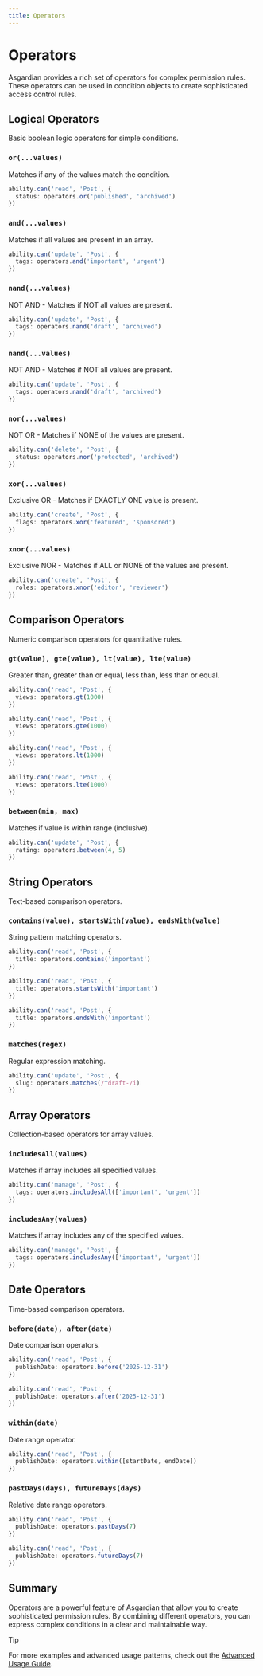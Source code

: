 ```yaml
---
title: Operators
---
```


# Operators

Asgardian provides a rich set of operators for complex permission rules. These operators can be used in condition objects to create sophisticated access control rules.

## Logical Operators

Basic boolean logic operators for simple conditions.

### `or(...values)`

Matches if any of the values match the condition.

```ts
ability.can('read', 'Post', { 
  status: operators.or('published', 'archived')
})
```

### `and(...values)`

Matches if all values are present in an array.

```ts
ability.can('update', 'Post', { 
  tags: operators.and('important', 'urgent')
})
```

### `nand(...values)`

NOT AND - Matches if NOT all values are present.

```ts
ability.can('update', 'Post', { 
  tags: operators.nand('draft', 'archived')
})
```
### `nand(...values)`

NOT AND - Matches if NOT all values are present.

```ts
ability.can('update', 'Post', { 
  tags: operators.nand('draft', 'archived')
})
```

### `nor(...values)`

NOT OR - Matches if NONE of the values are present.

```ts
ability.can('delete', 'Post', { 
  status: operators.nor('protected', 'archived')
})
```

### `xor(...values)`

Exclusive OR - Matches if EXACTLY ONE value is present.

```ts
ability.can('create', 'Post', { 
  flags: operators.xor('featured', 'sponsored')
})
```

### `xnor(...values)`

Exclusive NOR - Matches if ALL or NONE of the values are present.

```ts
ability.can('create', 'Post', { 
  roles: operators.xnor('editor', 'reviewer')
})
```

## Comparison Operators

Numeric comparison operators for quantitative rules.

### `gt(value), gte(value), lt(value), lte(value)`

Greater than, greater than or equal, less than, less than or equal.

```ts
ability.can('read', 'Post', { 
  views: operators.gt(1000)
})

ability.can('read', 'Post', { 
  views: operators.gte(1000)
})

ability.can('read', 'Post', { 
  views: operators.lt(1000)
})

ability.can('read', 'Post', { 
  views: operators.lte(1000)
})
```

### `between(min, max)`

Matches if value is within range (inclusive).

```ts
ability.can('update', 'Post', { 
  rating: operators.between(4, 5)
})
```

## String Operators

Text-based comparison operators.

### `contains(value), startsWith(value), endsWith(value)`

String pattern matching operators.

```ts
ability.can('read', 'Post', { 
  title: operators.contains('important')
})

ability.can('read', 'Post', { 
  title: operators.startsWith('important')
})

ability.can('read', 'Post', { 
  title: operators.endsWith('important')
})
```

### `matches(regex)`

Regular expression matching.

```ts
ability.can('update', 'Post', { 
  slug: operators.matches(/^draft-/i)
})
```

## Array Operators

Collection-based operators for array values.

### `includesAll(values)`

Matches if array includes all specified values.

```ts
ability.can('manage', 'Post', { 
  tags: operators.includesAll(['important', 'urgent'])
})
```

### `includesAny(values)`

Matches if array includes any of the specified values.

```ts
ability.can('manage', 'Post', { 
  tags: operators.includesAny(['important', 'urgent'])
})
```

## Date Operators

Time-based comparison operators.

### `before(date), after(date)`

Date comparison operators.

```ts
ability.can('read', 'Post', { 
  publishDate: operators.before('2025-12-31')
})

ability.can('read', 'Post', { 
  publishDate: operators.after('2025-12-31')
})
```

### `within(date)`

Date range operator.

```ts
ability.can('read', 'Post', { 
  publishDate: operators.within([startDate, endDate])
})
```

### `pastDays(days), futureDays(days)`

Relative date range operators.

```ts
ability.can('read', 'Post', { 
  publishDate: operators.pastDays(7)
})

ability.can('read', 'Post', { 
  publishDate: operators.futureDays(7)
})
```

## Summary

Operators are a powerful feature of Asgardian that allow you to create sophisticated permission rules. By combining different operators, you can express complex conditions in a clear and maintainable way.

> [!TIP]
>
> For more examples and advanced usage patterns, check out the [Advanced Usage Guide](/advanced-usage).